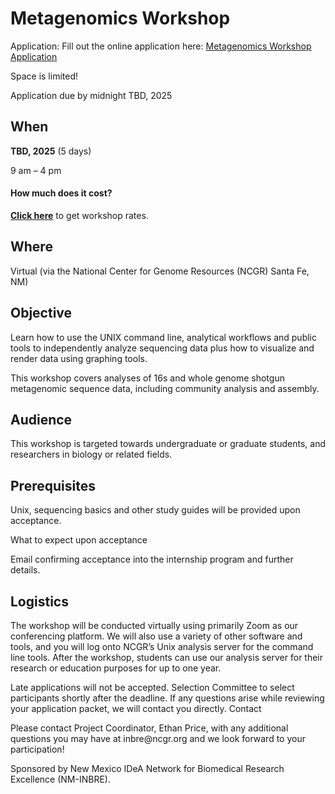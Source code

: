# Metagenomics Workshop{-}

Application: Fill out the online application here: [Metagenomics Workshop Application](https://forms.gle/Ai2psNtZJRvxygZZ9)

Space is limited!

Application due by midnight TBD, 2025


## When{-}

**TBD, 2025** (5 days)

9 am – 4 pm

#### How much does it cost?{-}

[**Click here**](https://inbre.ncgr.org/ncgr-workshops/workshop-rates.html) to get workshop rates. 

## Where{-}

Virtual (via the National Center for Genome Resources (NCGR) Santa Fe, NM)


## Objective{-}

Learn how to use the UNIX command line, analytical workflows and public tools to independently analyze sequencing data plus how to visualize and render data using graphing tools.

This workshop covers analyses of 16s and whole genome shotgun metagenomic sequence data, including community analysis and assembly.


## Audience{-}


This workshop is targeted towards undergraduate or graduate students, and researchers in biology or related fields.  


## Prerequisites{-}

Unix, sequencing basics and other study guides will be provided upon acceptance.

What to expect upon acceptance

Email confirming acceptance into the internship program and further details.

## Logistics{-}

The workshop will be conducted virtually using primarily Zoom as our conferencing platform.  We will also use a variety of other software and tools, and you will log onto NCGR’s Unix analysis server for the command line tools.  After the workshop, students can use our analysis server for their research or education purposes for up to one year.

Late applications will not be accepted.  Selection Committee to select participants shortly after the deadline. If any questions arise while reviewing your application packet, we will contact you directly.
Contact

Please contact Project Coordinator, Ethan Price, with any additional questions you may have at inbre@ncgr.org and we look forward to your participation!

Sponsored by New Mexico IDeA Network for Biomedical Research Excellence (NM-INBRE).

